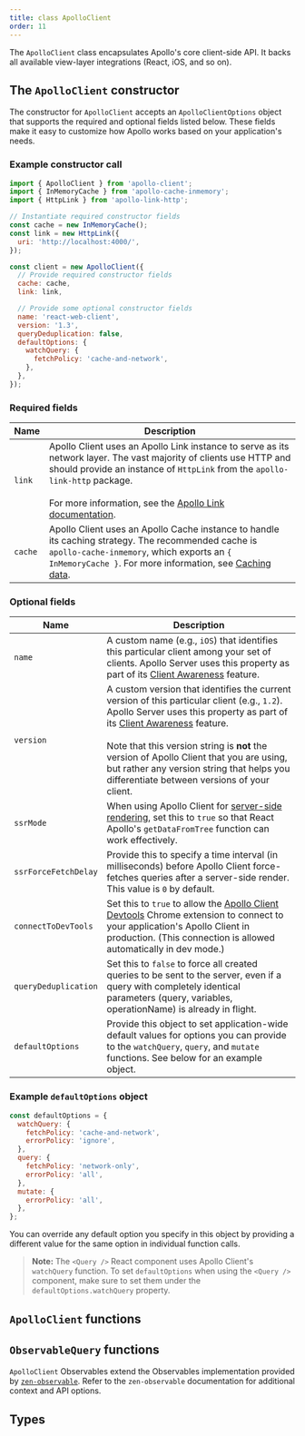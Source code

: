 ```yaml
---
title: class ApolloClient
order: 11
---
```



The `ApolloClient` class encapsulates Apollo's core client-side API. It backs all available view-layer integrations (React, iOS, and so on).

## The `ApolloClient` constructor

<TypescriptApiBox name="ApolloClient.constructor" />

The constructor for `ApolloClient` accepts an `ApolloClientOptions` object that supports the required and optional fields listed below. These fields make it easy to customize how Apollo works based on your application's needs.

### Example constructor call

```js
import { ApolloClient } from 'apollo-client';
import { InMemoryCache } from 'apollo-cache-inmemory';
import { HttpLink } from 'apollo-link-http';

// Instantiate required constructor fields
const cache = new InMemoryCache();
const link = new HttpLink({
  uri: 'http://localhost:4000/',
});

const client = new ApolloClient({
  // Provide required constructor fields
  cache: cache,
  link: link,

  // Provide some optional constructor fields
  name: 'react-web-client',
  version: '1.3',
  queryDeduplication: false,
  defaultOptions: {
    watchQuery: {
      fetchPolicy: 'cache-and-network',
    },
  },
});
```

### Required fields

| Name    | Description                                                                                                                                                                                                                                                                                                       |
| ------- | ----------------------------------------------------------------------------------------------------------------------------------------------------------------------------------------------------------------------------------------------------------------------------------------------------------------- |
| `link`  | Apollo Client uses an Apollo Link instance to serve as its network layer. The vast majority of clients use HTTP and should provide an instance of `HttpLink` from the `apollo-link-http` package. <br/><br/> For more information, see the [Apollo Link documentation](https://www.apollographql.com/docs/link/). |
| `cache` | Apollo Client uses an Apollo Cache instance to handle its caching strategy. The recommended cache is `apollo-cache-inmemory`, which exports an `{ InMemoryCache }`. For more information, see [Caching data](/advanced/caching/).                                                                                 |

### Optional fields

| Name                 | Description                                                                                                                                                                                                                                                                                                                                                                                                                                                       |
| -------------------- | ----------------------------------------------------------------------------------------------------------------------------------------------------------------------------------------------------------------------------------------------------------------------------------------------------------------------------------------------------------------------------------------------------------------------------------------------------------------- |
| `name`               | A custom name (e.g., `iOS`) that identifies this particular client among your set of clients. Apollo Server uses this property as part of its [Client Awareness](https://www.apollographql.com/docs/apollo-server/v2/features/metrics#Client-Awareness) feature.                                                                                                                                                                                                  |
| `version`            | A custom version that identifies the current version of this particular client (e.g., `1.2`). Apollo Server uses this property as part of its [Client Awareness](https://www.apollographql.com/docs/apollo-server/v2/features/metrics#Client-Awareness) feature. <br/><br/> Note that this version string is **not** the version of Apollo Client that you are using, but rather any version string that helps you differentiate between versions of your client. |
| `ssrMode`            | When using Apollo Client for [server-side rendering](/features/server-side-rendering/), set this to `true` so that React Apollo's `getDataFromTree` function can work effectively.                                                                                                                                                                                                                                                                                |
| `ssrForceFetchDelay` | Provide this to specify a time interval (in milliseconds) before Apollo Client force-fetches queries after a server-side render. This value is `0` by default.                                                                                                                                                                                                                                                                                                    |
| `connectToDevTools`  | Set this to `true` to allow the [Apollo Client Devtools](/features/developer-tooling/#apollo-client-devtools) Chrome extension to connect to your application's Apollo Client in production. (This connection is allowed automatically in dev mode.)                                                                                                                                                                                                               |
| `queryDeduplication` | Set this to `false` to force all created queries to be sent to the server, even if a query with completely identical parameters (query, variables, operationName) is already in flight.                                                                                                                                                                                                                                                                           |
| `defaultOptions`     | Provide this object to set application-wide default values for options you can provide to the `watchQuery`, `query`, and `mutate` functions. See below for an example object.                                                                                                                                                                                                                                                                                     |

### Example `defaultOptions` object

```js
const defaultOptions = {
  watchQuery: {
    fetchPolicy: 'cache-and-network',
    errorPolicy: 'ignore',
  },
  query: {
    fetchPolicy: 'network-only',
    errorPolicy: 'all',
  },
  mutate: {
    errorPolicy: 'all',
  },
};
```

You can override any default option you specify in this object by providing a
different value for the same option in individual function calls.

> **Note:** The `<Query />` React component uses Apollo Client's `watchQuery` function. To set `defaultOptions` when using the `<Query />` component, make sure to set them under the `defaultOptions.watchQuery` property.

## `ApolloClient` functions

<TypescriptApiBox name="ApolloClient.watchQuery" />
<TypescriptApiBox name="ApolloClient.query" />
<TypescriptApiBox name="ApolloClient.mutate" />
<TypescriptApiBox name="ApolloClient.subscribe" />
<TypescriptApiBox name="ApolloClient.readQuery" />
<TypescriptApiBox name="ApolloClient.readFragment" />
<TypescriptApiBox name="ApolloClient.writeQuery" />
<TypescriptApiBox name="ApolloClient.writeFragment" />
<TypescriptApiBox name="ApolloClient.resetStore" />
<TypescriptApiBox name="ApolloClient.onResetStore" />
<TypescriptApiBox name="ApolloClient.clearStore" />
<TypescriptApiBox name="ApolloClient.onClearStore" />
<TypescriptApiBox name="ApolloClient.stop" />
<TypescriptApiBox name="ApolloClient.reFetchObservableQueries" />

## `ObservableQuery` functions

`ApolloClient` Observables extend the Observables implementation provided by [`zen-observable`](https://github.com/zenparsing/zen-observable). Refer to the `zen-observable` documentation for additional context and API options.

<TypescriptApiBox name="ObservableQuery.variables" />
<TypescriptApiBox name="ObservableQuery.result" />
<TypescriptApiBox name="ObservableQuery.getCurrentResult" />
<TypescriptApiBox name="ObservableQuery.refetch" />
<TypescriptApiBox name="ObservableQuery.setOptions" />
<TypescriptApiBox name="ObservableQuery.setVariables" />
<TypescriptApiBox name="ObservableQuery.fetchMore" />
<TypescriptApiBox name="ObservableQuery.updateQuery" />
<TypescriptApiBox name="ObservableQuery.startPolling" />
<TypescriptApiBox name="ObservableQuery.stopPolling" />
<TypescriptApiBox name="ObservableQuery.subscribeToMore" />

## Types

<TypescriptApiBox name="ApolloClientOptions" />
<TypescriptApiBox name="DefaultOptions" />
<TypescriptApiBox name="NetworkStatus" />
<TypescriptApiBox name="ApolloQueryResult" />
<TypescriptApiBox name="ApolloCurrentQueryResult" />
<TypescriptApiBox name="FetchPolicy" />
<TypescriptApiBox name="ErrorPolicy" />
